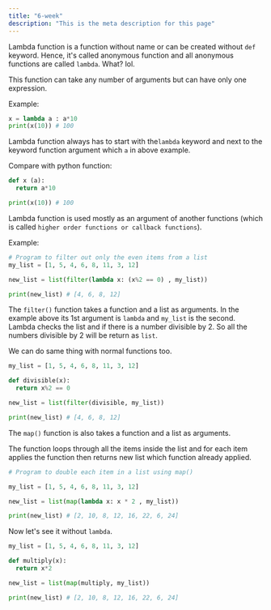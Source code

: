```yaml
---
title: "6-week"
description: "This is the meta description for this page"
---
```


Lambda function is a function without name or can be created without `def` keyword. Hence,
it's called anonymous function and all anonymous functions are called `lambda`. What? lol.

This function can take any number of arguments but can have only one expression.

Example:

```python
x = lambda a : a*10
print(x(10)) # 100
```

Lambda function always has to start with the`lambda` keyword and next to the keyword function
argument which `a` in above example.

Compare with python function:

```python
def x (a):
  return a*10

print(x(10)) # 100
```

Lambda function is used mostly as an argument of another functions (which is called `higher order functions or callback functions`).

Example:

```python
# Program to filter out only the even items from a list
my_list = [1, 5, 4, 6, 8, 11, 3, 12]

new_list = list(filter(lambda x: (x%2 == 0) , my_list))

print(new_list) # [4, 6, 8, 12]
```

The `filter()` function takes a function and a list as arguments.
In the example above its 1st argument is `lambda` and `my_list` is the second. Lambda checks the list and if there is
a number divisible by 2. So all the numbers divisible by 2 will be return as `list`.

We can do same thing with normal functions too.

```python
my_list = [1, 5, 4, 6, 8, 11, 3, 12]

def divisible(x):
  return x%2 == 0

new_list = list(filter(divisible, my_list))

print(new_list) # [4, 6, 8, 12]
```

The `map()` function is also takes a function and a list as arguments.

The function loops through all the items inside the list and for each item applies the function
then returns new list which function already applied.

```python
# Program to double each item in a list using map()

my_list = [1, 5, 4, 6, 8, 11, 3, 12]

new_list = list(map(lambda x: x * 2 , my_list))

print(new_list) # [2, 10, 8, 12, 16, 22, 6, 24]
```

Now let's see it without `lambda`.

```python
my_list = [1, 5, 4, 6, 8, 11, 3, 12]

def multiply(x):
  return x*2

new_list = list(map(multiply, my_list))

print(new_list) # [2, 10, 8, 12, 16, 22, 6, 24]
```
